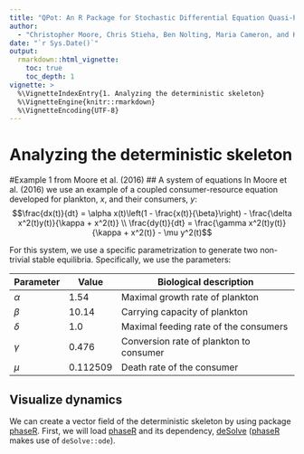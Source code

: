 ```yaml
---
title: "QPot: An R Package for Stochastic Differential Equation Quasi-Potential Analysis"
author:
  - "Christopher Moore, Chris Stieha, Ben Nolting, Maria Cameron, and Karen Abbott"
date: "`r Sys.Date()`"
output: 
  rmarkdown::html_vignette:
    toc: true
    toc_depth: 1
vignette: >
  %\VignetteIndexEntry{1. Analyzing the deterministic skeleton}
  %\VignetteEngine{knitr::rmarkdown}
  %\VignetteEncoding{UTF-8}
---
```


Analyzing the deterministic skeleton
========================================================
#Example 1 from Moore et al. (2016)
## A system of equations
In Moore et al. (2016) we use an example of a coupled consumer-resource equation developed for plankton, $x$, and their consumers, $y$:
$$\frac{dx(t)}{dt} = \alpha x(t)\left(1 - \frac{x(t)}{\beta}\right) - \frac{\delta x^2(t)y(t)}{\kappa + x^2(t)} \\
\frac{dy(t)}{dt} = \frac{\gamma x^2(t)y(t)}{\kappa + x^2(t)} - \mu y^2(t)$$

For this system, we use a specific parametrization to generate two non-trivial stable equilibria.  Specifically, we use the parameters:

Parameter  | Value    | Biological description
---------- | -------- | ----------------------------------------
$\alpha$   | 1.54     | Maximal growth rate of plankton
$\beta$    | 10.14    | Carrying capacity of plankton
$\delta$   | 1.0      | Maximal feeding rate of the consumers
$\gamma$   | 0.476    | Conversion rate of plankton to consumer
$\mu$      | 0.112509 | Death rate of the consumer

## Visualize dynamics
We can create a vector field of the deterministic skeleton by using package [phaseR](https://cran.r-project.org/web/packages/phaseR/index.html).  First, we will load [phaseR](https://cran.r-project.org/web/packages/phaseR/index.html) and its dependency, [deSolve](https://cran.r-project.org/web/packages/deSolve/index.html) ([phaseR](https://cran.r-project.org/web/packages/phaseR/index.html) makes use of `deSolve::ode`).